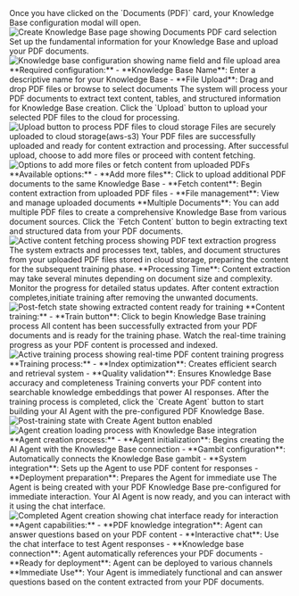 <Step title="Select PDF data source" stepNumber={3}>
  Once you have clicked on the `Documents (PDF)` card, your Knowledge Base
  configuration modal will open.
  <Frame>
    <img
      src="/images/dashboard/agent/knowledge/pdf/step-1-select-pdf.png"
      alt="Create Knowledge Base page showing Documents PDF card selection"
    />
  </Frame>
</Step>

<Step title="Configure Knowledge Base and upload files" stepNumber={4}>
  Set up the fundamental information for your Knowledge Base and upload your PDF
  documents.
  <Frame>
    <img
      src="/images/dashboard/agent/knowledge/pdf/step-2-name-and-upload-file.png"
      alt="Knowledge base configuration showing name field and file upload area"
    />
  </Frame>
  **Required configuration:** - **Knowledge Base Name**: Enter a descriptive
  name for your Knowledge Base - **File Upload**: Drag and drop PDF files or
  browse to select documents
  <Info>
    The system will process your PDF documents to extract text content, tables,
    and structured information for Knowledge Base creation.
  </Info>
</Step>

<Step title="Upload files to cloud" stepNumber={5}>
  Click the `Upload` button to upload your selected PDF files to the cloud for
  processing.
  <Frame>
    <img
      src="/images/dashboard/agent/knowledge/pdf/step-3-click-upload-button.png"
      alt="Upload button to process PDF files to cloud storage"
    />
  </Frame>
  Files are securely uploaded to cloud storage(aws-s3)
  <Check>
    Your PDF files are successfully uploaded and ready for content extraction
    and processing.
  </Check>
</Step>

<Step title="Add additional files or fetch content" stepNumber={6}>
  After successful upload, choose to add more files or proceed with content
  fetching.
  <Frame>
    <img
      src="/images/dashboard/agent/knowledge/pdf/step-4-fetch-content.png"
      alt="Options to add more files or fetch content from uploaded PDFs"
    />
  </Frame>
  **Available options:** - **Add more files**: Click to upload additional PDF
  documents to the same Knowledge Base - **Fetch content**: Begin content
  extraction from uploaded PDF files - **File management**: View and manage
  uploaded documents
  <Tip>
    **Multiple Documents**: You can add multiple PDF files to create a
    comprehensive Knowledge Base from various document sources.
  </Tip>
</Step>

<Step title="Initiate content fetching" stepNumber={7}>
  Click the `Fetch Content` button to begin extracting text and structured data
  from your PDF documents.
  <Frame>
    <img
      src="/images/dashboard/agent/knowledge/pdf/step-5-fetching-content.png"
      alt="Active content fetching process showing PDF text extraction progress"
    />
  </Frame>
  The system extracts and processes text, tables, and document structures from
  your uploaded PDF files stored in cloud storage, preparing the content for the
  subsequent training phase.
  <Warning>
    **Processing Time**: Content extraction may take several minutes depending
    on document size and complexity. Monitor the progress for detailed status
    updates.
  </Warning>
</Step>

<Step title="Train the KB with selected documents" stepNumber={8}>
  After content extraction completes,initiate training after removing the
  unwanted documents.
  <Frame>
    <img
      src="/images/dashboard/agent/knowledge/pdf/step-6-post-fetch-click-train.png"
      alt="Post-fetch state showing extracted content ready for training"
    />
  </Frame>
  **Content training:** - **Train button**: Click to begin Knowledge Base
  training process
  <Check>
    All content has been successfully extracted from your PDF documents and is
    ready for the training phase.
  </Check>
</Step>

<Step title="Monitor training process" stepNumber={9}>
  Watch the real-time training progress as your PDF content is processed and
  indexed.
  <Frame>
    <img
      src="/images/dashboard/agent/knowledge/pdf/step-7-while-training.png"
      alt="Active training process showing real-time PDF content training progress"
    />
  </Frame>
  **Training process:** - **Index optimization**: Creates efficient search and
  retrieval system - **Quality validation**: Ensures Knowledge Base accuracy and
  completeness
  <Info>
    Training converts your PDF content into searchable knowledge embeddings that
    power AI responses.
  </Info>
</Step>

<Step title="Initiate Agent Creation" stepNumber={10}>
  After the training process is completed, click the `Create Agent` button to
  start building your AI Agent with the pre-configured PDF Knowledge Base.
  <Frame>
    <img
      src="/images/dashboard/agent/knowledge/pdf/step-8-post-train-click-agent/create-agent.png"
      alt="Post-training state with Create Agent button enabled"
    />
    <img
      src="/images/dashboard/agent/knowledge/pdf/step-8-agent-creation-loading.png"
      alt="Agent creation loading process with Knowledge Base integration"
    />
  </Frame>
  **Agent creation process:** - **Agent initialization**: Begins creating the AI
  Agent with the Knowledge Base connection - **Gambit configuration**:
  Automatically connects the Knowledge Base gambit - **System integration**:
  Sets up the Agent to use PDF content for responses - **Deployment
  preparation**: Prepares the Agent for immediate use
  <Info>
    The Agent is being created with your PDF Knowledge Base pre-configured for
    immediate interaction.
  </Info>
</Step>

<Step title="Agent Ready for Interaction" stepNumber={11}>
  Your AI Agent is now ready, and you can interact with it using the chat
  interface.
  <Frame>
    <img
      src="/images/dashboard/agent/knowledge/pdf/step-9-redirected-to-builder-canvas.png"
      alt="Completed Agent creation showing chat interface ready for interaction"
    />
  </Frame>
  **Agent capabilities:** - **PDF knowledge integration**: Agent can answer
  questions based on your PDF content - **Interactive chat**: Use the chat
  interface to test Agent responses - **Knowledge base connection**: Agent
  automatically references your PDF documents - **Ready for deployment**: Agent
  can be deployed to various channels
  <Note>
    **Immediate Use**: Your Agent is immediately functional and can answer
    questions based on the content extracted from your PDF documents.
  </Note>
</Step>
